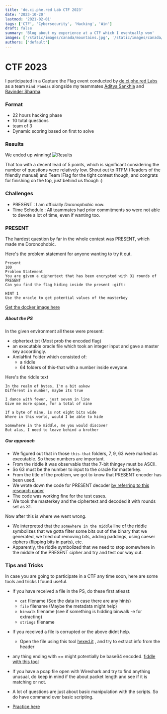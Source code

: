 ```yaml
---
title: 'de.ci.phe.red Lab CTF 2023'
date: '2023-10-20'
lastmod: '2021-02-01'
tags: ['CTF', 'Cybersecurity', 'Hacking', 'Win']
draft: false
summary: 'Blog about my experience at a CTF which I eventually won'
images: ['/static/images/canada/mountains.jpg', '/static/images/canada/toronto.jpg']
authors: ['default']
---
```


# CTF 2023

I participated in a Capture the Flag event conducted by [de.ci.phe.red Labs](http://de.ci.phe.red) as a team ```Kind Pandas``` alongside my teammates [Aditya Sankhla](https://github.com/adismort14) and [Ravinder Sharma](https://github.com/ChiefRavinder).

### Format 
- 22 hours hacking phase
- 10 total questions
- team of 3
- Dynamic scoring based on first to solve


### Results
We ended up winning!
![Results](https://i.ibb.co/nPHX7rw/Whats-App-Image-2023-11-19-at-16-17-52.jpg)

That too with a decent lead of 5 points, which is significant considering the number of questions were relatively low. Shout out to RTFM (Readers of the friendly manual) and Team !Flag for the tight contest though, and congrats for finishing on the top, just behind us though :)

### Challenges 
- PRESENT : I am officially *Doronophobic* now.
- Time Schedule : All teammates had prior commitments so were not able to devote a lot of time, even if wanting too.

### PRESENT
The hardest question by far in the whole contest was PRESENT, which made me Doronophobic.

Here's the problem statement for anyone wanting to try it out.
```
Present
100
Problem Statement
You are given a ciphertext that has been encrypted with 31 rounds of PRESENT
Can you find the flag hiding inside the present :gift:

HINT 1
Use the oracle to get potential values of the masterkey
```
[Get the docker image here](https://hub.docker.com/r/velvetrashy/present)

##### About the PS
In the given environment all these were present:
- ciphertext.txt (Most prob the encoded flag)
- an executable oracle file which took an integer input and gave a master key accordingly.
- AmIaHint Folder which consisted of:
  - a riddle
  - 64 folders of this-that with a number inside eveyone.

Here's the riddle text
```
In the realm of bytes, I'm a bit askew
Different in number, maybe its true

I dance with fewer, just seven in line
Give me more space, for a total of nine

If a byte of mine, is not eight bits wide
Where in this world, would I be able to hide

Somewhere in the middle, me you would discover
But alas, I need to leave behind a brother
```
##### Our approach

- We figured out that in those `this-that` folders, 7, 9, 63 were marked as executable. So these numbers are important.
- From the riddle it was observable that the 7-bit thingey must be ASCII.
- So 63 must be the number to input to the oracle for masterkey.
- From the title of the problem, we got to know that PRESENT encoder has been used. 
- We wrote down the code for PRESENT decoder [by referring to this research paper](https://www.iacr.org/archive/ches2007/47270450/47270450.pdf)
- The code was working fine for the test cases.
- We took the masterkey and the ciphertext and decoded it with rounds set as 31.

Now after this is where we went wrong.
- We interpreted that the `somewhere in the middle` line of the riddle symbolizes that we gotta filter some bits out of the binary that we generated, we tried out removing bits, adding paddings, using caeser ciphers (flipping bits in parts), etc.
- Apparently, the riddle symbolized that we need to stop somewhere in the middle of the PRESENT cipher and try and test our way out. 


### Tips and Tricks

In case you are going to participate in a CTF any time soon, here are some tools and tricks I found useful.

- If you have received a file in the PS, do these first atleast:
    - `cat` filename (See the data in case there are any hints)
    - `file` filename (Maybe the metadata might help)
    - `binwalk` filename (see if something is hidding binwalk -e for extracting)
    - `strings` filename

- If you received a file is corrupted or the above didnt help.
    - Open the file using this tool [hexed.it](https://hexed.it/) , and try to extract info from the header

- any thing ending with == might potentially be base64 encoded. [fiddle with this tool](https://www.base64encode.org/)

- If you have a pcap file open with Wireshark and try to find anything unusual, do keep in mind if the about packet length and see if it is matching or not.

- A lot of questions are just about basic manipulation with the scripts. So do have command over basic scripting.

- [Practice here](https://play.picoctf.org/practice)


